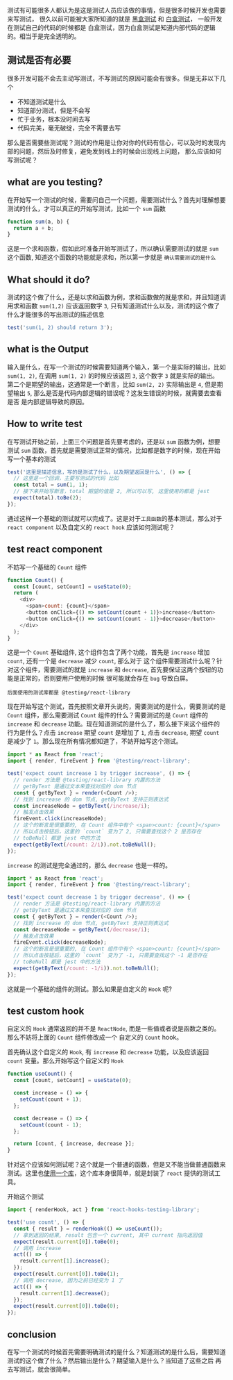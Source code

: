 测试有可能很多人都认为是这是测试人员应该做的事情，但是很多时候开发也需要来写测试，
很久以前可能被大家所知道的就是 [黑盒测试](https://zh.wikipedia.org/wiki/%E9%BB%91%E7%9B%92%E6%B5%8B%E8%AF%95)
和 [白盒测试](https://zh.wikipedia.org/wiki/%E7%99%BD%E7%9B%92%E6%B5%8B%E8%AF%95)， 一般开发在测试自己的代码的时候都是
白盒测试，因为白盒测试是知道内部代码的逻辑的。相当于是完全透明的。

## 测试是否有必要

很多开发可能不会去主动写测试，不写测试的原因可能会有很多。但是无非以下几个

- 不知道测试是什么
- 知道部分测试，但是不会写
- 忙于业务，根本没时间去写
- 代码完美，毫无破绽，完全不需要去写

那么是否需要些测试呢？测试的作用是让你对你的代码有信心，可以及时的发现内部的问题，然后及时修复，避免发到线上的时候会出现线上问题，
那么应该如何写测试呢？

## what are you testing?

在开始写一个测试的时候，需要问自己一个问题，需要测试什么？首先对理解想要测试的什么，才可以真正的开始写测试，比如一个 `sum` 函数

```js
function sum(a, b) {
  return a + b;
}
```

这是一个求和函数，假如此时准备开始写测试了，所以确认需要测试的就是 `sum` 这个函数, 知道这个函数的功能就是求和，所以第一步就是 `确认需要测试的是什么`

## What should it do?

测试的这个做了什么，还是以求和函数为例，求和函数做的就是求和，并且知道调用求和函数 `sum(1,2)` 应该返回数字 `3`, 只有知道测试什么以及，测试的这个做了
什么才能很多的写出测试的描述信息

```js
test('sum(1, 2) should return 3');
```

## what is the Output

输入是什么，在写一个测试的时候需要知道两个输入，第一个是实际的输出，比如 `sum(1, 2)`, 在调用 `sum(1, 2)` 的时候应该返回 `3`, 这个数字 `3` 就是实际的输出。
第二个是期望的输出，这通常是一个断言，比如 `sum(2, 2)` 实际输出是 `4`, 但是期望输出 `5`, 那么是否是代码内部逻辑的错误呢？这发生错误的时候，就需要去查看是否
是内部逻辑导致的原因。

## How to write test

在写测试开始之前，上面三个问题是首先要考虑的，还是以 `sum` 函数为例，想要测试 `sum` 函数，首先就是需要测试正常的情况，比如都是数字的时候，现在开始写一个基本的测试

```js
test('这里是描述信息，写的是测试了什么，以及期望返回是什么', () => {
  // 这里是一个回调，主要写测试的代码 比如
  const total = sum(1, 1);
  // 接下来开始写断言，total 期望的值是 2, 所以可以写, 这里使用的都是 jest
  expect(total).toBe(2);
});
```

通过这样一个基础的测试就可以完成了。这是对于`工具函数`的基本测试，那么对于 `react component` 以及自定义的 `react hook` 应该如何测试呢？

## test react component

不妨写一个基础的 `Count` 组件

```js
function Count() {
  const [count, setCount] = useState(0);
  return (
    <div>
      <span>count: {count}</span>
      <button onClick={() => setCount(count + 1)}>increase</button>
      <button onClick={() => setCount(count - 1)}>decrease</button>
    </div>
  );
}
```

这是一个 `Count` 基础组件, 这个组件包含了两个功能，首先是 `increase` 增加 `count`, 还有一个是 `decrease` 减少 `count`, 那么对于
这个组件需要测试什么呢？针对这个组件，需要测试的就是 `increase` 和 `decrease`, 首先要保证这两个按钮的功能是正常的，否则要用户使用的时候
很可能就会存在 `bug` 导致白屏。

`后面使用的测试库都是 @testing/react-library`

现在开始写这个测试，首先按照文章开头说的，需要测试的是什么，需要测试的是 `Count` 组件，那么需要测试 `Count` 组件的什么？需要测试的是 `Count`
组件的 `increase` 和 `decrease` 功能。现在知道测试的是什么了，那么接下来这个组件的行为是什么？点击 `increase` 期望 `count` 是增加了 `1`,
点击 `decrease`, 期望 `count` 是减少了 `1`。那么现在所有情况都知道了，不妨开始写这个测试。

```js
import * as React from 'react';
import { render, fireEvent } from '@testing/react-library';

test('expect count increase 1 by trigger increase', () => {
  // render 方法是 @testing/react-library 内置的方法
  // getByText 是通过文本来查找对应的 dom 节点
  const { getByText } = render(<Count />);
  // 找到 increase 的 dom 节点, getByText 支持正则表达式
  const increaseNode = getByText(/increase/i);
  // 触发点击效果
  fireEvent.click(increaseNode);
  // 这个的断言是很重要的, 在 Count 组件中有个 <span>count: {count}</span>
  // 所以点击按钮后，这里的 `count` 变为了 2, 只需要查找这个 2 是否存在
  // toBeNull 都是 jest 中的方法
  expect(getByText(/count: 2/i)).not.toBeNull();
});
```

`increase` 的测试是完全通过的，那么 `decrease` 也是一样的。

```js
import * as React from 'react';
import { render, fireEvent } from '@testing/react-library';

test('expect count decrease 1 by trigger decrease', () => {
  // render 方法是 @testing/react-library 内置的方法
  // getByText 是通过文本来查找对应的 dom 节点
  const { getByText } = render(<Count />);
  // 找到 increase 的 dom 节点, getByText 支持正则表达式
  const decreaseNode = getByText(/decrease/i);
  // 触发点击效果
  fireEvent.click(decreaseNode);
  // 这个的断言是很重要的, 在 Count 组件中有个 <span>count: {count}</span>
  // 所以点击按钮后，这里的 `count` 变为了 -1, 只需要查找这个 -1 是否存在
  // toBeNull 都是 jest 中的方法
  expect(getByText(/count: -1/i)).not.toBeNull();
});
```

这就是一个基础的组件的测试。那么如果是自定义的 `Hook` 呢?

## test custom hook

自定义的 `Hook` 通常返回的并不是 `ReactNode`, 而是一些值或者说是函数之类的。那么不妨将上面的 `Count` 组件修改成一个
自定义的 `Count` hook。

首先确认这个自定义的 `Hook`, 有 `increase` 和 `decrease` 功能，以及应该返回 `count` 变量。那么开始写这个自定义的 `Hook`

```js
function useCount() {
  const [count, setCount] = useState(0);

  const increase = () => {
    setCount(count + 1);
  };

  const decrease = () => {
    setCount(count - 1);
  };

  return [count, { increase, decrease }];
}
```

针对这个应该如何测试呢？这个就是一个普通的函数，但是又不能当做普通函数来测试。这里也[使用一个库](https://github.com/testing-library/react-hooks-testing-library/issues)，这个库本身很简单，就是封装了 `react` 提供的测试工具。

开始这个测试

```js
import { renderHook, act } from 'react-hooks-testing-library';

test('use count', () => {
  const { result } = renderHook(() => useCount());
  // 拿到返回的结果, result 包含一个 current, 其中 current 指向返回值
  expect(result.current[0]).toBe(0);
  // 调用 increase
  act(() => {
    result.current[1].increase();
  });
  expect(result.current[0]).toBe(1);
  // 调用 decrease, 因为之前已经变为 1 了
  act(() => {
    result.current[1].decrease();
  });
  expect(result.current[0]).toBe(0);
});
```

## conclusion

在写一个测试的时候首先需要明确测试的是什么？知道测试的是什么后，需要知道测试的这个做了什么？然后输出是什么？期望输入是什么？当知道了这些之后
再去写测试，就会很简单。
